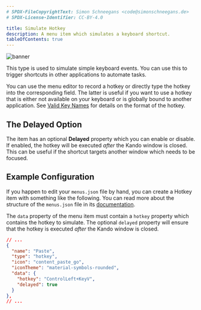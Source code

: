 ```yaml
---
# SPDX-FileCopyrightText: Simon Schneegans <code@simonschneegans.de>
# SPDX-License-Identifier: CC-BY-4.0

title: Simulate Hotkey
description: A menu item which simulates a keyboard shortcut.
tableOfContents: true
---
```



![banner](../../assets/banner10.png)

<Intro>
This type is used to simulate simple keyboard events.
You can use this to trigger shortcuts in other applications to automate tasks.
</Intro>

You can use the menu editor to record a hotkey or directly type the hotkey into the corresponding field.
The latter is useful if you want to use a hotkey that is either not available on your keyboard or is globally bound to another application.
See [Valid Key Names](/valid-keynames) for details on the format of the hotkey.

## <Icon name="solar:sort-by-time-line-duotone" class="inline-icon" /> The Delayed Option

The item has an optional **Delayed** property which you can enable or disable.
If enabled, the hotkey will be executed _after_ the Kando window is closed.
This can be useful if the shortcut targets another window which needs to be focused.

## <Icon name="solar:settings-bold-duotone" class="inline-icon" /> Example Configuration

If you happen to edit your `menus.json` file by hand, you can create a Hotkey item with something like the following.
You can read more about the structure of the `menus.json` file in its [documentation](/config-files).

The `data` property of the menu item must contain a `hotkey` property which contains the hotkey to simulate.
The optional `delayed` property will ensure that the hotkey is executed _after_ the Kando window is closed.

```json title="menus.json"
// ...
{
  "name": "Paste",
  "type": "hotkey",
  "icon": "content_paste_go",
  "iconTheme": "material-symbols-rounded",
  "data": {
    "hotkey": "ControlLeft+KeyV",
    "delayed": true
  }
},
// ...
```